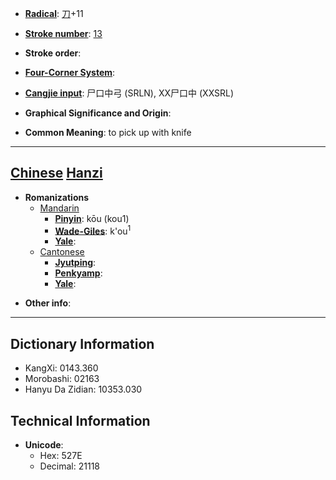 * '''[[Wiktionary:Chinese radical index| Radical]]''': [[Wiktionary:Chinese radical index 刀|刀]]+11

* '''[[Wiktionary:Chinese total strokes index|Stroke number]]''': [[Wiktionary:Chinese total strokes index 13|13]]

* '''Stroke order''': 

* '''[[Wiktionary:Chinese four corner index|Four-Corner System]]''': 

* '''[[Wiktionary:Chinese Cangjie index|Cangjie input]]''': 尸口中弓 (SRLN), XX尸口中 (XXSRL)

* '''Graphical Significance and Origin''': 

* '''Common Meaning''': to pick up with knife

----

== [[Chinese]] [[Hanzi]] ==

* '''Romanizations'''
** [[Mandarin]]
*** '''[[Pinyin]]''': kōu (kou1)
*** '''[[Wade-Giles]]''': k'ou<sup>1</sup>
*** '''[[Yale]]''': 
**[[Cantonese]]
***'''[[Jyutping]]''':
***'''[[Penkyamp]]''': 
***'''[[Yale]]''': 

* '''Other info''': 

----

== Dictionary Information ==

* KangXi: 0143.360
* Morobashi: 02163
* Hanyu Da Zidian: 10353.030

== Technical Information ==

* '''Unicode''':
** Hex: 527E
** Decimal: 21118